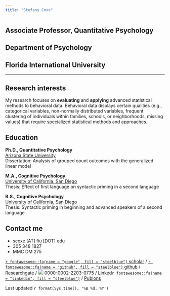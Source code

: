```yaml
---
title: "Stefany Coxe"
---
```

<!-- <style type="text/css"> -->
<!-- .title { -->
<!--   display: none; -->
<!-- } -->

<!-- #getting-started img { -->
<!--   margin-right: 10px; -->
<!-- } -->

<!-- </style> -->

<!-- <div class="row" style="padding-top: 30px;"> -->

<!-- <div class="col-sm-6"> -->

<!-- # Stefany Coxe -->
<!-- ## Associate Professor -->
<!-- ## Quantitative Psychology -->
<!-- ## Department of Psychology -->

<!-- </div> -->

<!-- <div class="col-sm-6"> -->

<!-- ![](files/fiulogo_square.jpg) -->

<!-- </div> -->


<!-- # Stefany Coxe {.unlisted .unnumbered} -->
## Associate Professor, Quantitative Psychology {.unlisted .unnumbered}
## Department of Psychology {.unlisted .unnumbered}
## Florida International University {.unlisted .unnumbered}

***

## Research interests

My research focuses on **evaluating** and **applying** advanced statistical methods to behavioral data. Behavioral data displays certain qualities (e.g., categorical variables, non-normally distributed variables, frequent clustering of individuals within families, schools, or neighborhoods, missing values) that require specialized statistical methods and approaches.

## Education

**Ph.D., Quantitative Psychology**  
[Arizona State University](https://psychology.asu.edu/)   
Dissertation: Analysis of grouped count outcomes with the generalized linear model  

**M.A., Cognitive Psychology**  
[University of California, San Diego](https://psychology.ucsd.edu/)   
Thesis: Effect of first language on syntactic priming in a second language  

**B.S., Cognitive Psychology**  
[University of California, San Diego](https://psychology.ucsd.edu/)   
Thesis: Syntactic priming in beginning and advanced speakers of a second language

## Contact me  

- scoxe [AT] fiu [DOT] edu  
- 305 348 1827  
- MMC DM 275  


[`r fontawesome::fa(name = "google", fill = "steelblue")` scholar](https://scholar.google.com/citations?user=fZEA0AkAAAAJ) /
[`r fontawesome::fa(name = "github", fill = "steelblue")` github](https://github.com/stefanycoxe?tab=repositories) /
[Researchgate](https://www.researchgate.net/profile/Stefany-Coxe) /
![](files/ORCIDiD_icon16x16.png) [0000-0002-2203-0775](https://orcid.org/0000-0002-2203-0775) / [Linked`r fontawesome::fa(name = "linkedin", fill = "steelblue")`](https://www.linkedin.com/in/stefany-coxe/) /
[Publons](https://publons.com/researcher/1414795/stefany-coxe/)

<!-- copyright (c) Stefany Coxe 2021 -->

Last updated `r format(Sys.time(), '%B %d, %Y')`
